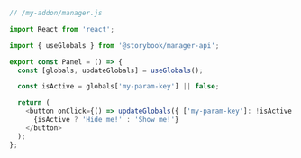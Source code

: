 ```js
// /my-addon/manager.js

import React from 'react';

import { useGlobals } from '@storybook/manager-api';

export const Panel = () => {
  const [globals, updateGlobals] = useGlobals();

  const isActive = globals['my-param-key'] || false;

  return (
    <button onClick={() => updateGlobals({ ['my-param-key']: !isActive })}>
      {isActive ? 'Hide me!' : 'Show me!'}
    </button>
  );
};
```